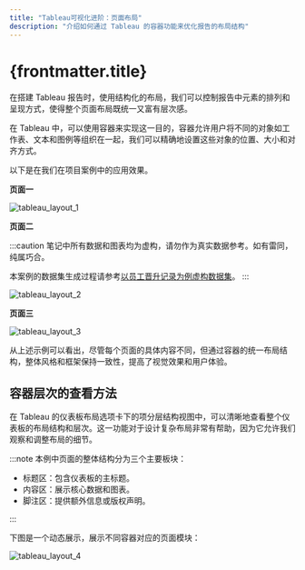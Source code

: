 ```yaml
---
title: "Tableau可视化进阶：页面布局"
description: "介绍如何通过 Tableau 的容器功能来优化报告的布局结构"
---
```


# {frontmatter.title}

在搭建 Tableau 报告时，使用结构化的布局，我们可以控制报告中元素的排列和呈现方式，使得整个页面布局既统一又富有层次感。

在 Tableau 中，可以使用容器来实现这一目的，容器允许用户将不同的对象如工作表、文本和图例等组织在一起，我们可以精确地设置这些对象的位置、大小和对齐方式。

以下是在我们在项目案例中的应用效果。

**页面一**

![tableau_layout_1](/data-analysis-assets/tableau/tableau_layout_1.png)

**页面二**

:::caution
笔记中所有数据和图表均为虚构，请勿作为真实数据参考。如有雷同，纯属巧合。

本案例的数据集生成过程请参考[以员工晋升记录为例虚构数据集](../dataprocessing/fictional-promotion-dataset)。
:::

![tableau_layout_2](/data-analysis-assets/tableau/tableau_layout_2.png)

**页面三**

![tableau_layout_3](/data-analysis-assets/tableau/tableau_layout_3.png)

从上述示例可以看出，尽管每个页面的具体内容不同，但通过容器的统一布局结构，整体风格和框架保持一致性，提高了视觉效果和用户体验。

## 容器层次的查看方法

在 Tableau 的仪表板布局选项卡下的项分层结构视图中，可以清晰地查看整个仪表板的布局结构和层次。这一功能对于设计复杂布局非常有帮助，因为它允许我们观察和调整布局的细节。

:::note
本例中页面的整体结构分为三个主要板块：

- 标题区：包含仪表板的主标题。
- 内容区：展示核心数据和图表。
- 脚注区：提供额外信息或版权声明。

:::

下图是一个动态展示，展示不同容器对应的页面模块：

![tableau_layout_4](/data-analysis-assets/tableau/tableau_layout_4.gif)

